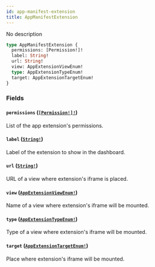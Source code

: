 ```yaml
---
id: app-manifest-extension
title: AppManifestExtension
---
```


No description

```graphql
type AppManifestExtension {
  permissions: [Permission!]!
  label: String!
  url: String!
  view: AppExtensionViewEnum!
  type: AppExtensionTypeEnum!
  target: AppExtensionTargetEnum!
}
```

### Fields

#### `permissions` ([`[Permission!]!`](/developer/api-reference/objects/permission.mdx))

List of the app extension's permissions.

#### `label` ([`String!`](/developer/api-reference/scalars/string.mdx))

Label of the extension to show in the dashboard.

#### `url` ([`String!`](/developer/api-reference/scalars/string.mdx))

URL of a view where extension's iframe is placed.

#### `view` ([`AppExtensionViewEnum!`](/developer/api-reference/enums/app-extension-view-enum.mdx))

Name of a view where extension's iframe will be mounted.

#### `type` ([`AppExtensionTypeEnum!`](/developer/api-reference/enums/app-extension-type-enum.mdx))

Type of a view where extension's iframe will be mounted.

#### `target` ([`AppExtensionTargetEnum!`](/developer/api-reference/enums/app-extension-target-enum.mdx))

Place where extension's iframe will be mounted.
